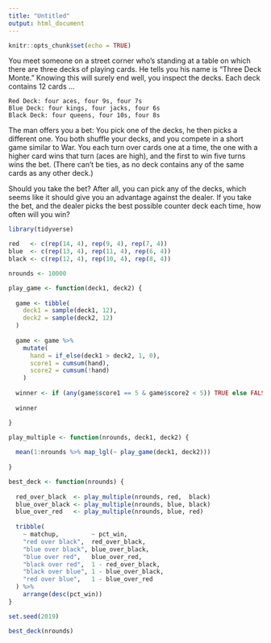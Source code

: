 ---
title: "Untitled"
output: html_document
---

```{r setup, include=FALSE}
knitr::opts_chunk$set(echo = TRUE)
```

You meet someone on a street corner who’s standing at a table on which there are three decks of playing cards. He tells you his name is “Three Deck Monte.” Knowing this will surely end well, you inspect the decks. Each deck contains 12 cards …

    Red Deck: four aces, four 9s, four 7s
    Blue Deck: four kings, four jacks, four 6s
    Black Deck: four queens, four 10s, four 8s

The man offers you a bet: You pick one of the decks, he then picks a different one. You both shuffle your decks, and you compete in a short game similar to War. You each turn over cards one at a time, the one with a higher card wins that turn (aces are high), and the first to win five turns wins the bet. (There can’t be ties, as no deck contains any of the same cards as any other deck.)

Should you take the bet? After all, you can pick any of the decks, which seems like it should give you an advantage against the dealer. If you take the bet, and the dealer picks the best possible counter deck each time, how often will you win?

```{r}

library(tidyverse)

red   <- c(rep(14, 4), rep(9, 4), rep(7, 4))
blue  <- c(rep(13, 4), rep(11, 4), rep(6, 4))
black <- c(rep(12, 4), rep(10, 4), rep(8, 4))

nrounds <- 10000

play_game <- function(deck1, deck2) {
  
  game <- tibble(
    deck1 = sample(deck1, 12),
    deck2 = sample(deck2, 12)
  )
  
  game <- game %>% 
    mutate(
      hand = if_else(deck1 > deck2, 1, 0),
      score1 = cumsum(hand),
      score2 = cumsum(!hand)
    )
  
  winner <- if (any(game$score1 == 5 & game$score2 < 5)) TRUE else FALSE
  
  winner

}

play_multiple <- function(nrounds, deck1, deck2) {
  
  mean(1:nrounds %>% map_lgl(~ play_game(deck1, deck2)))
  
}

best_deck <- function(nrounds) {
  
  red_over_black  <- play_multiple(nrounds, red,  black)
  blue_over_black <- play_multiple(nrounds, blue, black)
  blue_over_red   <- play_multiple(nrounds, blue, red)
  
  tribble(
    ~ matchup,         ~ pct_win,
    "red over black",  red_over_black,
    "blue over black", blue_over_black,
    "blue over red",   blue_over_red,
    "black over red",  1 - red_over_black,
    "black over blue", 1 - blue_over_black,
    "red over blue",   1 - blue_over_red
  ) %>% 
    arrange(desc(pct_win))
}

set.seed(2019)

best_deck(nrounds)

```

